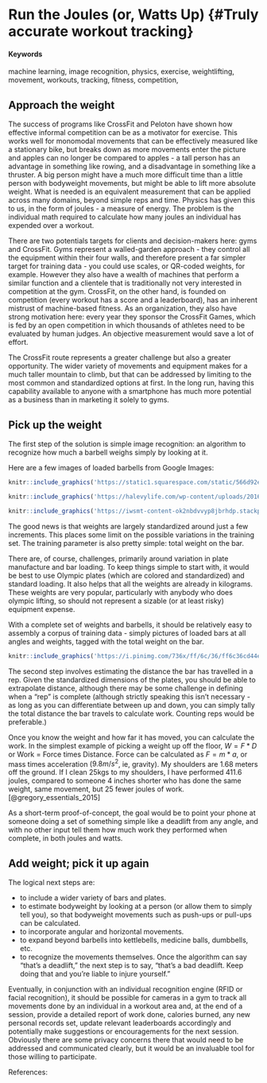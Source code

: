 # Run the Joules (or, Watts Up) {#Truly accurate workout tracking}

#### Keywords {-}

machine learning, image recognition, physics, exercise, weightlifting, movement, workouts, tracking, fitness, competition,

## Approach the weight

The success of programs like CrossFit and Peloton have shown how effective informal competition can be as a motivator for exercise.  This works well for monomodal movements that can be effectively measured like a stationary bike, but breaks down as more movements enter the picture and apples can no longer be compared to apples - a tall person has an advantage in something like rowing, and a disadvantage in something like a thruster.  A big person might have a much more difficult time than a little person with bodyweight movements, but might be able to lift more absolute weight. What is needed is an equivalent measurement that can be applied across many domains, beyond simple reps and time.  Physics has given this to us, in the form of joules - a measure of energy.  The problem is the individual math required to calculate how many joules an individual has expended over a workout.

There are two potentials targets for clients and decision-makers here: gyms and CrossFit.  Gyms represent a walled-garden approach - they control all the equipment within their four walls, and therefore present a far simpler target for training data - you could use scales, or QR-coded weights, for example.  However they also have a wealth of machines that perform a similar function and a clientele that is traditionally not very interested in competition at the gym.  CrossFit, on the other hand, is founded on competition (every workout has a score and a leaderboard), has an inherent mistrust of machine-based fitness.  As an organization, they also have strong motivation here:  every year they sponsor the CrossFit Games, which is fed by an open competition in which thousands of athletes need to be evaluated by human judges.  An objective measurement would save a lot of effort.

The CrossFit route represents a greater challenge but also a greater opportunity.  The wider variety of movements and equipment makes for a much taller mountain to climb, but that can be addressed by limiting to the most common and standardized options at first.  In the long run, having this capability available to anyone with a smartphone has much more potential as a business than in marketing it solely to gyms.

## Pick up the weight

The first step of the solution is simple image recognition:  an algorithm to recognize how much a barbell weighs simply by looking at it.  

Here are a few images of loaded barbells from Google Images:
```r
knitr::include_graphics('https://static1.squarespace.com/static/566d92eedc5cb43cee298f46/t/5895d94a59cc680c3ca015e5/1486215499032/barbell.jpg?format=1500w')
```
```r
knitr::include_graphics('https://halevylife.com/wp-content/uploads/2016/04/8d19c03bb4d05a87c78615454d7398f7.jpg')
```
```r
knitr::include_graphics('https://iwsmt-content-ok2nbdvvyp8jbrhdp.stackpathdns.com/792012045712cciOV.jpeg')
```

The good news is that weights are largely standardized around just a few increments.  This places some limit on the possible variations in the training set.  The training parameter is also pretty simple: total weight on the bar.

There are, of course, challenges, primarily around variation in plate manufacture and bar loading. To keep things simple to start with, it would be best to use Olympic plates (which are colored and standardized) and standard loading.  It also helps that all the weights are already in kilograms.  These weights are very popular, particularly with anybody who does olympic lifting, so should not represent a sizable (or at least risky) equipment expense.

With a complete set of weights and barbells, it should be relatively easy to assembly a corpus of training data - simply pictures of loaded bars at all angles and weights, tagged with the total weight on the bar.

```r
knitr::include_graphics('https://i.pinimg.com/736x/ff/6c/36/ff6c36cd44e62bee75a1c6d0650e5568--plate-sets-workout-equipment.jpg')
```

The second step involves estimating the distance the bar has travelled in a rep.  Given the standardized dimensions of the plates, you should be able to extrapolate distance, although there may be some challenge in defining when a "rep" is complete (although strictly speaking this isn't necessary - as long as you can differentiate between up and down, you can simply tally the total distance the bar travels to calculate work.  Counting reps would be preferable.)

Once you know the weight and how far it has moved, you can calculate the work. In the simplest example of picking a weight up off the floor, $W = F*D$ or Work = Force times Distance.  Force can be calculated as $F = m * a$, or mass times acceleration ($9.8m/s^2$, ie, gravity).  My shoulders are 1.68 meters off the ground.  If I clean 25kgs to my shoulders, I have performed 411.6 joules, compared to someone 4 inches shorter who has done the same weight, same movement, but 25 fewer joules of work. [@gregory_essentials_2015]

As a short-term proof-of-concept, the goal would be to point your phone at someone doing a set of something simple like a deadlift from any angle, and with no other input tell them how much work they performed when complete, in both joules and watts.

## Add weight; pick it up again

The logical next steps are:

* to include a wider variety of bars and plates.
* to estimate bodyweight by looking at a person (or allow them to simply tell you), so that bodyweight movements such as push-ups or pull-ups can be calculated.  
* to incorporate angular and horizontal movements.
* to expand beyond barbells into kettlebells, medicine balls, dumbbells, etc.
* to recognize the movements themselves.  Once the algorithm can say "that's a deadlift," the next step is to say, "that's a bad deadlift.  Keep doing that and you're liable to injure yourself."

Eventually, in conjunction with an individual recognition engine (RFID or facial recognition), it should be possible for cameras in a gym to track all movements done by an individual in a workout area and, at the end of a session, provide a detailed report of work done, calories burned, any new personal records set, update relevant leaderboards accordingly and potentially make suggestions or encouragements for the next session.  Obviously there are some privacy concerns there that would need to be addressed and communicated clearly, but it would be an invaluable tool for those willing to participate.  

References:
